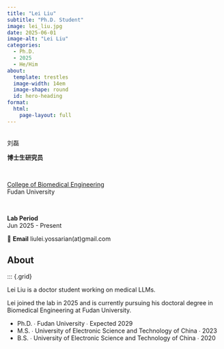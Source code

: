 ```yaml
---
title: "Lei Liu"
subtitle: "Ph.D. Student"
image: lei_liu.jpg
date: 2025-06-01
image-alt: "Lei Liu"
categories:
  - Ph.D.
  - 2025
  - He/Him
about:
  template: trestles
  image-width: 14em
  image-shape: round
  id: hero-heading
format:
  html:
    page-layout: full
---
```


::: {#hero-heading}

&nbsp;
<div class="h1">刘磊</div>

**博士生研究员**  

&nbsp;

[College of Biomedical Engineering](https://bme-college.fudan.edu.cn/)  
Fudan University

&nbsp;

**Lab Period**  
Jun 2025 - Present

📧 **Email** liulei.yossarian(at)gmail.com

:::

## About

::: {.grid}

::: {.g-col-6 #about-me-1}

Lei Liu is a doctor student working on medical LLMs.

:::

::: {.g-col-6 #about-me-2}

Lei joined the lab in 2025 and is currently pursuing his doctoral degree in Biomedical Engineering at Fudan University.

<ul class="fa-ul">
   <li><span class="fa-li"><i class="fa-solid fa-graduation-cap"></i></span>Ph.D. ∙ Fudan University ∙ Expected 2029</li>
   <li><span class="fa-li"><i class="fa-solid fa-graduation-cap"></i></span>M.S. ∙ University of Electronic Science and Technology of China ∙ 2023</li>
   <li><span class="fa-li"><i class="fa-solid fa-graduation-cap"></i></span>B.S. ∙ University of Electronic Science and Technology of China ∙ 2020</li>
</ul>

:::
